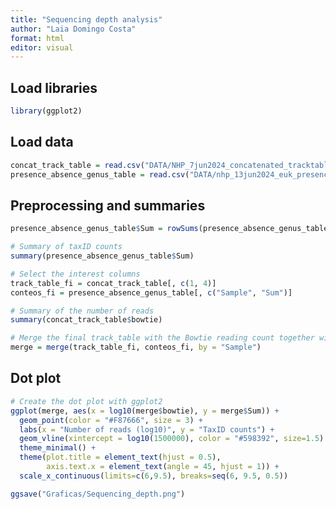 ```yaml
---
title: "Sequencing depth analysis"
author: "Laia Domingo Costa"
format: html
editor: visual
---
```


## Load libraries

```r
library(ggplot2)
```

## Load data

```r
concat_track_table = read.csv("DATA/NHP_7jun2024_concatenated_tracktable.tsv", sep = "\t")
presence_absence_genus_table = read.csv("DATA/nhp_13jun2024_euk_presence_absence_genus_table_def.tsv", sep = "\t")
```

## Preprocessing and summaries

```r
presence_absence_genus_table$Sum = rowSums(presence_absence_genus_table[, -1])

# Summary of taxID counts
summary(presence_absence_genus_table$Sum)

# Select the interest columns
track_table_fi = concat_track_table[, c(1, 4)]
conteos_fi = presence_absence_genus_table[, c("Sample", "Sum")]

# Summary of the number of reads
summary(concat_track_table$bowtie)

# Merge the final track_table with the Bowtie reading count together with the total sum of taxa found per sample
merge = merge(track_table_fi, conteos_fi, by = "Sample")
```

## Dot plot

```r
# Create the dot plot with ggplot2
ggplot(merge, aes(x = log10(merge$bowtie), y = merge$Sum)) +
  geom_point(color = "#F87666", size = 3) +
  labs(x = "Number of reads (log10)", y = "TaxID counts") +
  geom_vline(xintercept = log10(1500000), color = "#598392", size=1.5) +
  theme_minimal() +
  theme(plot.title = element_text(hjust = 0.5),
        axis.text.x = element_text(angle = 45, hjust = 1)) +
  scale_x_continuous(limits=c(6,9.5), breaks=seq(6, 9.5, 0.5))

ggsave("Graficas/Sequencing_depth.png")
```
